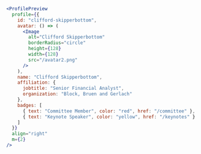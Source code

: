 ```jsx
<ProfilePreview
  profile={{
    id: "clifford-skipperbottom",
    avatar: () => (
      <Image
        alt="Clifford Skipperbottom"
        borderRadius="circle"
        height={128}
        width={128}
        src="/avatar2.png"
      />
    ),
    name: "Clifford Skipperbottom",
    affiliation: {
      jobtitle: "Senior Financial Analyst",
      organization: "Block, Bruen and Gerlach"
    },
    badges: [
      { text: "Committee Member", color: "red", href: "/committee" },
      { text: "Keynote Speaker", color: "yellow", href: "/keynotes" }
    ]
  }}
  align="right"
  m={2}
/>
```
